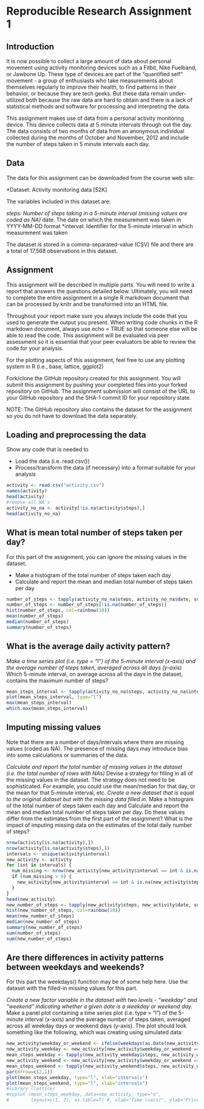 Reproducible Research Assignment 1
========================================================

Introduction
------------

It is now possible to collect a large amount of data about personal movement using activity monitoring devices such as a Fitbit, Nike Fuelband, or Jawbone Up. These type of devices are part of the "quantified self" movement - a group of enthusiasts who take measurements about themselves regularly to improve their health, to find patterns in their behavior, or because they are tech geeks. But these data remain under-utilized both because the raw data are hard to obtain and there is a lack of statistical methods and software for processing and interpreting the data.

This assignment makes use of data from a personal activity monitoring device. This device collects data at 5 minute intervals through out the day. The data consists of two months of data from an anonymous individual collected during the months of October and November, 2012 and include the number of steps taken in 5 minute intervals each day.

Data
-----

The data for this assignment can be downloaded from the course web site:

*Dataset: Activity monitoring data [52K]

The variables included in this dataset are:

*steps: Number of steps taking in a 5-minute interval (missing values are coded as NA)
*date: The date on which the measurement was taken in YYYY-MM-DD format
*interval: Identifier for the 5-minute interval in which measurement was taken

The dataset is stored in a comma-separated-value (CSV) file and there are a total of 17,568 observations in this dataset.

Assignment
----------

This assignment will be described in multiple parts. You will need to write a report that answers the questions detailed below. Ultimately, you will need to complete the entire assignment in a single R markdown document that can be processed by knitr and be transformed into an HTML file.

Throughout your report make sure you always include the code that you used to generate the output you present. When writing code chunks in the R markdown document, always use echo = TRUE so that someone else will be able to read the code. This assignment will be evaluated via peer assessment so it is essential that your peer evaluators be able to review the code for your analysis.

For the plotting aspects of this assignment, feel free to use any plotting system in R (i.e., base, lattice, ggplot2)

Fork/clone the GitHub repository created for this assignment. You will submit this assignment by pushing your completed files into your forked repository on GitHub. The assignment submission will consist of the URL to your GitHub repository and the SHA-1 commit ID for your repository state.

NOTE: The GitHub repository also contains the dataset for the assignment so you do not have to download the data separately.

Loading and preprocessing the data
----------------------------------
Show any code that is needed to

* Load the data (i.e. read.csv())
* Process/transform the data (if necessary) into a format suitable for your analysis

```r
activity <- read.csv("activity.csv")
names(activity)
head(activity)
#remove all NA's
activity_no_na <- activity[!is.na(activity$steps),]
head(activity_no_na)
```

What is mean total number of steps taken per day?
-------------------------------------------------
For this part of the assignment, you can ignore the missing values in the dataset.

* Make a histogram of the total number of steps taken each day
* Calculate and report the mean and median total number of steps taken per day

```r
number_of_steps <- tapply(activity_no_na$steps, activity_no_na$date, sum)
number_of_steps <- number_of_steps[!is.na(number_of_steps)]
hist(number_of_steps, col=rainbow(10))
mean(number_of_steps)
median(number_of_steps)
summary(number_of_steps)
```

What is the average daily activity pattern?
-------------------------------------------
*Make a time series plot (i.e. type = "l") of the 5-minute interval (x-axis) and the average number of steps taken, averaged across all days (y-axis)
*Which 5-minute interval, on average across all the days in the dataset, contains the maximum number of steps?

```r
mean_steps_interval <- tapply(activity_no_na$steps, activity_no_na$interval, mean)
plot(mean_steps_interval, type="l")
max(mean_steps_interval)
which.max(mean_steps_interval)
```

Imputing missing values
-----------------------
Note that there are a number of days/intervals where there are missing values (coded as NA). The presence of missing days may introduce bias into some calculations or summaries of the data.

*Calculate and report the total number of missing values in the dataset (i.e. the total number of rows with NAs)
*Devise a strategy for filling in all of the missing values in the dataset. The strategy does not need to be sophisticated. For example, you could use the mean/median for that day, or the mean for that 5-minute interval, etc.
*Create a new dataset that is equal to the original dataset but with the missing data filled in.
*Make a histogram of the total number of steps taken each day and Calculate and report the mean and median total number of steps taken per day. Do these values differ from the estimates from the first part of the assignment? What is the impact of imputing missing data on the estimates of the total daily number of steps?

```r
nrow(activity[is.na(activity),])
nrow(activity[is.na(activity$steps),])
intervals <- unique(activity$interval)
new_activity <- activity
for (int in intervals) {
  num_missing <- nrow(new_activity[new_activity$interval == int & is.na(new_activity$steps),])
  if (num_missing > 0) {
    new_activity[new_activity$interval == int & is.na(new_activity$steps),]$steps <- rep(mean_steps_interval[as.character(int)], num_missing)
  }
}
head(new_activity)
new_number_of_steps <- tapply(new_activity$steps, new_activity$date, sum)
hist(new_number_of_steps, col=rainbow(10))
mean(new_number_of_steps)
median(new_number_of_steps)
summary(new_number_of_steps)
sum(number_of_steps)
sum(new_number_of_steps)
```
Are there differences in activity patterns between weekdays and weekends?
-------------------------------------------------------------------------
For this part the weekdays() function may be of some help here. Use the dataset with the filled-in missing values for this part.

*Create a new factor variable in the dataset with two levels - "weekday" and "weekend" indicating whether a given date is a weekday or weekend day.
*Make a panel plot containing a time series plot (i.e. type = "l") of the 5-minute interval (x-axis) and the average number of steps taken, averaged across all weekday days or weekend days (y-axis). The plot should look something like the following, which was creating using simulated data:
```r
new_activity$weekday_or_weekend <- ifelse(weekdays(as.Date(new_activity$date)) %in% c("Saturday", "Sunday"), "weekend", "weekday")  
new_activity_weekday <- new_activity[new_activity$weekday_or_weekend == "weekday",]
mean_steps_weekday <- tapply(new_activity_weekday$steps, new_activity_weekday$interval, mean)
new_activity_weekend <- new_activity[new_activity$weekday_or_weekend == "weekend",]
mean_steps_weekend <- tapply(new_activity_weekend$steps, new_activity_weekend$interval, mean)
par(mfrow=c(2,1))
plot(mean_steps_weekday, type="l", xlab="intervals")
plot(mean_steps_weekend, type="l", xlab="intervals")
#library (lattice)
#xyplot (mean_steps_weekday, data=new_activity, type="o",
#        layout=c(1, 2), as.table=T) #, xlab="Time (secs)", ylab="Price")
```
